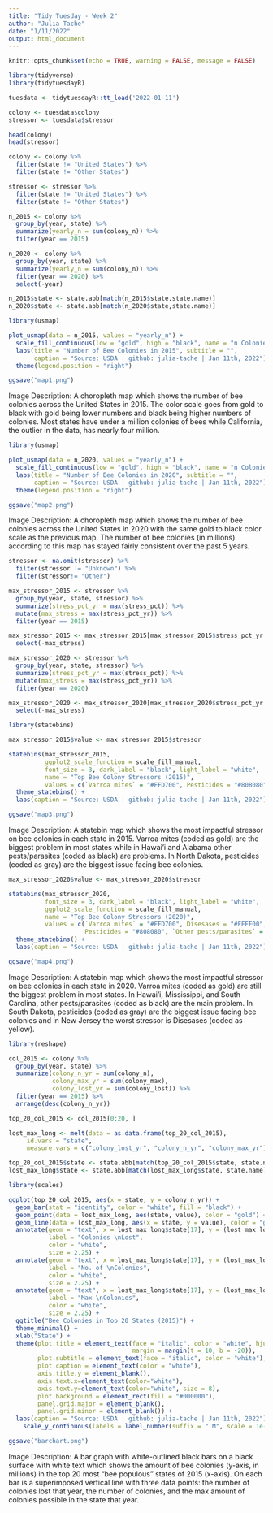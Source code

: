 ```yaml
---
title: "Tidy Tuesday - Week 2"
author: "Julia Tache"
date: "1/11/2022"
output: html_document
---
```


```r
knitr::opts_chunk$set(echo = TRUE, warning = FALSE, message = FALSE)
```

```r
library(tidyverse)
library(tidytuesdayR)

tuesdata <- tidytuesdayR::tt_load('2022-01-11')

colony <- tuesdata$colony
stressor <- tuesdata$stressor

head(colony)
head(stressor)
```

```r
colony <- colony %>%
  filter(state != "United States") %>%
  filter(state != "Other States")

stressor <- stressor %>%
  filter(state != "United States") %>%
  filter(state != "Other States")

n_2015 <- colony %>%
  group_by(year, state) %>%
  summarize(yearly_n = sum(colony_n)) %>%
  filter(year == 2015)

n_2020 <- colony %>%
  group_by(year, state) %>%
  summarize(yearly_n = sum(colony_n)) %>%
  filter(year == 2020) %>%
  select(-year) 

n_2015$state <- state.abb[match(n_2015$state,state.name)]
n_2020$state <- state.abb[match(n_2020$state,state.name)]
```

```r
library(usmap)

plot_usmap(data = n_2015, values = "yearly_n") + 
  scale_fill_continuous(low = "gold", high = "black", name = "n Colonies", label = scales::comma) + 
  labs(title = "Number of Bee Colonies in 2015", subtitle = "", 
       caption = "Source: USDA | github: julia-tache | Jan 11th, 2022") +
  theme(legend.position = "right")

ggsave("map1.png")
```

Image Description: A choropleth map which shows the number of bee colonies across the United States in 2015. The color scale goes from gold to black with gold being lower numbers and black being higher numbers of colonies. Most states have under a million colonies of bees while California, the outlier in the data, has nearly four million.

```r
library(usmap)

plot_usmap(data = n_2020, values = "yearly_n") + 
  scale_fill_continuous(low = "gold", high = "black", name = "n Colonies", label = scales::comma) + 
  labs(title = "Number of Bee Colonies in 2020", subtitle = "", 
       caption = "Source: USDA | github: julia-tache | Jan 11th, 2022") +
  theme(legend.position = "right")

ggsave("map2.png")
```

Image Description: A choropleth map which shows the number of bee colonies across the United States in 2020 with the same gold to black color scale as the previous map. The number of bee colonies (in millions) according to this map has stayed fairly consistent over the past 5 years.

```r
stressor <- na.omit(stressor) %>%
  filter(stressor != "Unknown") %>%
  filter(stressor!= "Other")

max_stressor_2015 <- stressor %>%
  group_by(year, state, stressor) %>%
  summarize(stress_pct_yr = max(stress_pct)) %>%
  mutate(max_stress = max(stress_pct_yr)) %>%
  filter(year == 2015)

max_stressor_2015 <- max_stressor_2015[max_stressor_2015$stress_pct_yr %in% max_stressor_2015$max_stress, ] %>%
  select(-max_stress)

max_stressor_2020 <- stressor %>%
  group_by(year, state, stressor) %>%
  summarize(stress_pct_yr = max(stress_pct)) %>%
  mutate(max_stress = max(stress_pct_yr)) %>%
  filter(year == 2020)

max_stressor_2020 <- max_stressor_2020[max_stressor_2020$stress_pct_yr %in% max_stressor_2020$max_stress, ] %>%
  select(-max_stress)
```

```r
library(statebins)

max_stressor_2015$value <- max_stressor_2015$stressor

statebins(max_stressor_2015,
          ggplot2_scale_function = scale_fill_manual,
          font_size = 3, dark_label = "black", light_label = "white",
          name = "Top Bee Colony Stressors (2015)",
          values = c(`Varroa mites` = "#FFD700", Pesticides = "#808080", `Other pests/parasites` = "#000000")) +
  theme_statebins() +
  labs(caption = "Source: USDA | github: julia-tache | Jan 11th, 2022")

ggsave("map3.png")
```

Image Description: A statebin map which shows the most impactful stressor on bee colonies in each state in 2015. Varroa mites (coded as gold) are the biggest problem in most states while in Hawai'i and Alabama other pests/parasites (coded as black) are problems. In North Dakota, pesticides (coded as gray) are the biggest issue facing bee colonies.

```r
max_stressor_2020$value <- max_stressor_2020$stressor

statebins(max_stressor_2020,
          font_size = 3, dark_label = "black", light_label = "white",
          ggplot2_scale_function = scale_fill_manual,
          name = "Top Bee Colony Stressors (2020)",
          values = c(`Varroa mites` = "#FFD700", Disesases = "#FFFF00",
                     Pesticides = "#808080", `Other pests/parasites` = "#000000")) +
  theme_statebins() +
  labs(caption = "Source: USDA | github: julia-tache | Jan 11th, 2022")

ggsave("map4.png")
```

Image Description: A statebin map which shows the most impactful stressor on bee colonies in each state in 2020. Varroa mites (coded as gold) are still the biggest problem in most states. In Hawai'i, Mississippi, and South Carolina, other pests/parasites (coded as black) are the main problem. In South Dakota, pesticides (coded as gray) are the biggest issue facing bee colonies and in New Jersey the worst stressor is Disesases (coded as yellow).

```r
library(reshape)

col_2015 <- colony %>%
  group_by(year, state) %>%
  summarize(colony_n_yr = sum(colony_n), 
            colony_max_yr = sum(colony_max), 
            colony_lost_yr = sum(colony_lost)) %>%
  filter(year == 2015) %>%
  arrange(desc(colony_n_yr))

top_20_col_2015 <- col_2015[0:20, ]

lost_max_long <- melt(data = as.data.frame(top_20_col_2015),
     id.vars = "state",
     measure.vars = c("colony_lost_yr", "colony_n_yr", "colony_max_yr"))

top_20_col_2015$state <- state.abb[match(top_20_col_2015$state, state.name)]
lost_max_long$state <- state.abb[match(lost_max_long$state, state.name)]
```

```r
library(scales)

ggplot(top_20_col_2015, aes(x = state, y = colony_n_yr)) +
  geom_bar(stat = "identity", color = "white", fill = "black") + 
  geom_point(data = lost_max_long, aes(state, value), color = "gold") +
  geom_line(data = lost_max_long, aes(x = state, y = value), color = "gold") + 
  annotate(geom = "text", x = lost_max_long$state[17], y = (lost_max_long$value[1]), 
           label = "Colonies \nLost", 
           color = "white",
           size = 2.25) + 
  annotate(geom = "text", x = lost_max_long$state[17], y = (lost_max_long$value[21]), 
           label = "No. of \nColonies", 
           color = "white",
           size = 2.25) + 
  annotate(geom = "text", x = lost_max_long$state[17], y = (lost_max_long$value[41]), 
           label = "Max \nColonies", 
           color = "white",
           size = 2.25) +
  ggtitle("Bee Colonies in Top 20 States (2015)") +
  theme_minimal() + 
  xlab("State") + 
  theme(plot.title = element_text(face = "italic", color = "white", hjust = 0.5,
                                  margin = margin(t = 10, b = -20)),
        plot.subtitle = element_text(face = "italic", color = "white"),
        plot.caption = element_text(color = "white"), 
        axis.title.y = element_blank(),
        axis.text.x=element_text(color="white"),
        axis.text.y=element_text(color="white", size = 8),
        plot.background = element_rect(fill = "#000000"),
        panel.grid.major = element_blank(), 
        panel.grid.minor = element_blank()) + 
  labs(caption = "Source: USDA | github: julia-tache | Jan 11th, 2022") +
	scale_y_continuous(labels = label_number(suffix = " M", scale = 1e-6))

ggsave("barchart.png")
```

Image Description: A bar graph with white-outlined black bars on a black surface with white text which shows the amount of bee colonies (y-axis, in millions) in the top 20 most "bee populous" states of 2015 (x-axis). On each bar is a superimposed vertical line with three data points: the number of colonies lost that year, the number of colonies, and the max amount of colonies possible in the state that year.
